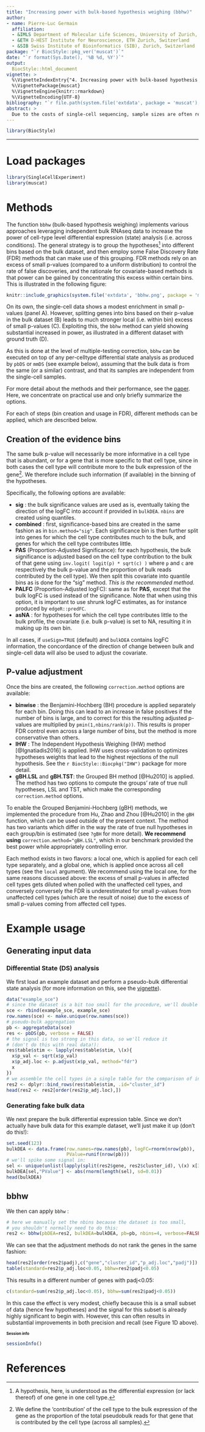 ```yaml
---
title: "Increasing power with bulk-based hypothesis weighing (bbhw)"
author:
- name: Pierre-Luc Germain
  affiliation:
  - &IMLS Department of Molecular Life Sciences, University of Zurich, Zurich, Switzerland
  - &ETH D-HEST Institute for Neuroscience, ETH Zurich, Switzerland
  - &SIB Swiss Institute of Bioinformatics (SIB), Zurich, Switzerland
package: "`r BiocStyle::pkg_ver('muscat')`"
date: "`r format(Sys.Date(), '%B %d, %Y')`"
output: 
  BiocStyle::html_document
vignette: >
  %\VignetteIndexEntry{"4. Increasing power with bulk-based hypothesis weighing"}
  %\VignettePackage{muscat}
  %\VignetteEngine{knitr::rmarkdown}
  %\VignetteEncoding{UTF-8}
bibliography: "`r file.path(system.file('extdata', package = 'muscat'), 'refs.bib')`"
abstract: > 
  Due to the costs of single-cell sequencing, sample sizes are often relatively limited, sometimes leading to poorly reproducible results. In many contexts, however, larger bulk RNAseq data is available for the same conditions or experimental paradigm, which can be used as additional evidence of a generalizable differential expression pattern. Here, we show how such data can be used, via bulk-based hypothesis weighing (bbhw), to increase the power and robustness of single-cell differential state analysis.
---
```


<style type="text/css">
.smaller {
  font-size: 10px
}
</style>

```r
library(BiocStyle)
```

*** 

# Load packages {-}

```r
library(SingleCellExperiment)
library(muscat)
```

# Methods

The function `bbhw` (bulk-based hypothesis weighing) implements various 
approaches leveraging independent bulk RNAseq data to increase the power of 
cell-type level differential expression (state) analysis (i.e. across 
conditions). The general strategy is to group the hypotheses^[
A hypothesis, here, is understood as the differential expression (or lack 
thereof) of one gene in one cell type.] into different bins based on the bulk 
dataset, and then employ some False Discovery Rate (FDR) methods that can make 
use of this grouping. FDR methods rely on an excess of small p-values (compared 
to a uniform distribution) to control the rate of false discoveries, and the 
rationale for covariate-based methods is that power can be gained by 
concentrating this excess within certain bins. This is illustrated in the 
following figure: 

```r
knitr::include_graphics(system.file('extdata', 'bbhw.png', package = 'muscat'))
```

On its own, the single-cell data shows a modest enrichment in small p-values 
(panel A). However, splitting genes into bins based on their p-value in the bulk
dataset (B) leads to much stronger local (i.e. within bin) excess of small 
p-values (C). Exploiting this, the `bbhw` method can yield showing substantial 
increased in power, as illustrated in a different dataset with ground truth (D).

As this is done at the level of multiple-testing correction, `bbhw` can be 
executed on top of any per-celltype differential state analysis as produced by 
`pbDS` or `mmDS` (see example below), assuming that the bulk data is from the 
same (or a similar) contrast, and that its samples are independent from the 
single-cell samples.

For more detail about the methods and their performance, see the 
[paper](https://www.biorxiv.org/content/10.1101/2025.04.15.648932v1). Here, we 
concentrate on practical use and only briefly summarize the options.

For each of steps (bin creation and usage in FDR), different methods 
can be applied, which are described below.

## Creation of the evidence bins

The same bulk p-value will necessarily be more informative in a cell type that 
is abundant, or for a gene that is more specific to that cell type, since in 
both cases the cell type will contribute more to the bulk expression of the 
gene^[
We define the 'contribution' of the cell type to the bulk expression of the gene
as the proportion of the total pseudobulk reads for that gene that is 
contributed by the cell type (across all samples).
]. We therefore include such information (if available) in the 
binning of the hypotheses.

Specifically, the following options are available:

* **sig** : the bulk significance values are used as is, eventually 
  taking the direction of the logFC into account if provided in `bulkDEA`.
   `nbins` are created using quantiles.
* **combined** : first, significance-based bins are created in the same
   fashion as in `bin.method="sig"`. Each significance bin is then further 
   split into genes for which the cell type contributes much to the bulk, and
   genes for which the cell type contributes little.
* **PAS** (Proportion-Adjusted Significance): for each hypothesis, the 
  bulk significance is adjusted based on the cell type contribution to the 
  bulk of that gene using `inv.logit( logit(p) * sqrt(c) )` where `p` and `c` 
  are respectively the bulk p-value and the proportion of bulk reads 
  contributed by the cell type). We then split this covariate into quantile 
  bins as is done for the "sig" method. *This is the recommended method.*
* **PALFC** (Proportion-Adjusted logFC): same as for **PAS**, except that the
  bulk logFC is used instead of the significance. Note that when using this
  option, it is important to use shrunk logFC estimates, as for instance
  produced by `edgeR::predFC`.
* **asNA** : for hypotheses for which the cell type contributes little 
  to the bulk profile, the covariate (i.e. bulk p-value) is set to NA, 
  resulting it in making up its own bin.

In all cases, if `useSign=TRUE` (default) and `bulkDEA` contains logFC 
information, the concordance of the direction of change between bulk and 
single-cell data will also be used to adjust the covariate.

## P-value adjustment

Once the bins are created, the following `correction.method` options are 
available:

* **binwise** : the Benjamini-Hochberg (BH) procedure is applied 
 separately for each bin. Doing this can lead to an increase in false 
  positives if the number of bins is large, and to correct for this the 
  resulting adjusted p-values are multiplied by `pmin(1,nbins/rank(p))`. This
  results is proper FDR control even across a large number of bins, but the
  method is more conservative than others.
* **IHW** : The Independent Hypothesis Weighing (IHW) method 
  [@Ignatiadis2016] is applied. IHW uses cross-validation to optimizes 
  hypotheses weights that lead to the highest rejections of the null hypothesis.
  See the `r BiocStyle::Biocpkg("IHW")` package for more detail.
* **gBH.LSL** and **gBH.TST**: the Grouped BH method [@Hu2010] is applied.
  The method has two options to compute the groups' rate of true null 
  hypotheses, LSL and TST, which make the corresponding 
  `correction.method` options.

To enable the Grouped Benjamini-Hochberg (gBH) methods, we implemented the 
procedure from Hu, Zhao and Zhou [@Hu2010] in the `gBH` function, which can be 
used outside of the present context. The method has two variants which differ 
in the way the rate of true null hypotheses in each group/bin is estimated (see 
`?gBH` for more detail). **We recommend using** `correction.method="gBH.LSL"`, 
which in our benchmark provided the best power while appropriately controlling 
error.

Each method exists in two flavors: a local one, which is applied for each 
cell type separately, and a global one, which is applied once across all cell
types (see the `local` argument). We recommend using the local one, for the same
reasons discussed above: the excess of small p-values in affected cell types 
gets diluted when polled with the unaffected cell types, and conversely 
conversely the FDR is underestimated for small p-values from unaffected cell 
types (which are the result of noise) due to the excess of small p-values coming
from affected cell types.

# Example usage

## Generating input data

### Differential State (DS) analysis

We first load an example dataset and perform a pseudo-bulk differential state 
analysis (for more information on this, see the [vignette](analysis.html)).

```r
data("example_sce")
# since the dataset is a bit too small for the procedure, we'll double it:
sce <- rbind(example_sce, example_sce)
row.names(sce) <- make.unique(row.names(sce))
# pseudo-bulk aggregation
pb <- aggregateData(sce)
res <- pbDS(pb, verbose = FALSE)
# the signal is too strong in this data, so we'll reduce it
# (don't do this with real data!):
res$table$stim <- lapply(res$table$stim, \(x){
  x$p_val <- sqrt(x$p_val)
  x$p_adj.loc <- p.adjust(x$p_val, method="fdr")
  x
})
# we assemble the cell types in a single table for the comparison of interest:
res2 <- dplyr::bind_rows(res$table$stim, .id="cluster_id")
head(res2 <- res2[order(res2$p_adj.loc),])
```

### Generating fake bulk data

We next prepare the bulk differential expression table. Since we don't actually 
have bulk data for this example dataset, we'll just make it up (don't do this!):

```r
set.seed(123)
bulkDEA <- data.frame(row.names=row.names(pb), logFC=rnorm(nrow(pb)),
                      PValue=runif(nrow(pb)))
# we'll spike some signal in:
sel <- unique(unlist(lapply(split(res2$gene, res2$cluster_id), \(x) x[3:150])))
bulkDEA[sel,"PValue"] <- abs(rnorm(length(sel), sd=0.01))
head(bulkDEA)
```

## bbhw

We then can apply `bbhw` :

```r
# here we manually set the nbins because the dataset is too small,
# you shouldn't normally need to do this:
res2 <- bbhw(pbDEA=res2, bulkDEA=bulkDEA, pb=pb, nbins=4, verbose=FALSE)
```

We can see that the adjustment methods do not rank the genes in the same fashion:

```r
head(res2[order(res2$padj),c("gene","cluster_id","p_adj.loc","padj")])
table(standard=res2$p_adj.loc<0.05, bbhw=res2$padj<0.05)
```

This results in a different number of genes with padj<0.05:

```r
c(standard=sum(res2$p_adj.loc<0.05), bbhw=sum(res2$padj<0.05))
```

In this case the effect is very modest, chiefly because this is a small subset of data (hence few hypotheses) and the signal for this subset is already highly significant to begin with. However, this can often results in substantial improvements in both precision and recall (see Figure 1D above).


# Session info {- .smaller}

```r
sessionInfo()
```

# References
